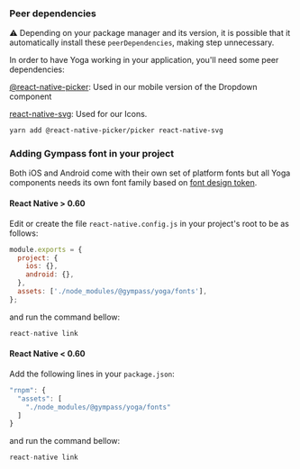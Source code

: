 ### Peer dependencies

⚠️ Depending on your package manager and its version, it is possible that it automatically install these `peerDependencies`, making step unnecessary.

In order to have Yoga working in your application, you'll need some peer dependencies:

[@react-native-picker](https://github.com/react-native-picker/picker): Used in our mobile version of the Dropdown component

[react-native-svg](https://github.com/react-native-svg/react-native-svg): Used for our Icons.


```bash type=highlight
yarn add @react-native-picker/picker react-native-svg
```

### Adding Gympass font in your project

Both iOS and Android come with their own set of platform fonts but all Yoga
components needs its own font family based on
[font design token](https://gympass.github.io/yoga/guidelines/tokens/fonts).

#### React Native > 0.60

Edit or create the file `react-native.config.js` in your project's root to be as
follows:

```javascript type=highlight
module.exports = {
  project: {
    ios: {},
    android: {},
  },
  assets: ['./node_modules/@gympass/yoga/fonts'],
};
```

and run the command bellow:

```javascript type=highlight
react-native link
```

#### React Native < 0.60

Add the following lines in your `package.json`:

```javascript type=highlight
"rnpm": {
  "assets": [
    "./node_modules/@gympass/yoga/fonts"
  ]
}
```

and run the command bellow:

```javascript type=highlight
react-native link
```
